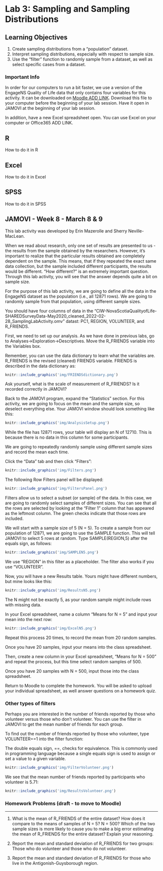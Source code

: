# Lab 3: Sampling and Sampling Distributions

<script>
$("#coverpic").hide();
</script>


## Learning Objectives

1. Create sampling distributions from a "population" dataset.
2. Interpret sampling distributions, especially with respect to sample size.
3. Use the "filter" function to randomly sample from a dataset, as well as select specific cases from a dataset.

### Important Info 

In order for our computers to run a bit faster, we use a version of the EngageNS Quality of Life data that only contains four variables for this activity. It can be downloaded on  <a href="https://raw.githubusercontent.com/CrumpLab/statisticsLab/master/data/WHR2018.csv" download>Moodle ADD LINK</a>. Download this file to your computer before the beginning of your lab session. Have it open in JAMOVI at the beginning of your lab session.

In addition, have a new Excel spreadsheet open. You can use Excel on your computer or Office365 ADD LINK.

## R

How to do it in R

## Excel

How to do it in Excel

## SPSS

How to do it in SPSS

## JAMOVI - Week 8 - March 8 & 9

<div class="marginnote">
This lab activity was developed by Erin Mazerolle and Sherry Neville-MacLean.
</div>

When we read about research, only one set of results are presented to us - the results from the sample obtained by the researchers. However, it's important to realize that the particular results obtained are completely dependent on the sample. This means, that if they repeated the exact same data collection, but the sample included different participants, the results would be different. "How different?" is an extremely important question. Through this lab activity, you will see that the answer depends quite a bit on sample size.

For the purpose of this lab activity, we are going to define all the data in the EngageNS dataset as the population (i.e., all 12871 rows). We are going to randomly sample from that population, using different sample sizes.

You should have four columns of data in the "CIW-NovaScotiaQualityofLife-SHAREDSurveyData-May2020_cleaned_2022-02-28_SamplingLabActivity.omv" datast: PC1, REGION, VOLUNTEER, and R_FRIENDS.

First, we need to set up our analysis. As we have done in previous labs, go to Analyses->Exploration->Descriptives. Move the R_FRIENDS variable into the Variables box. 

Remember, you can use the data dictionary to learn what the variables are. R_FRIENDS is the revised (cleaned) FRIENDS variable. FRIENDS is described in the data dictionary as:

```r
knitr::include_graphics('img/FRIENDSdictionary.png')
```

Ask yourself, what is the scale of measurement of R_FRIENDS? Is it recorded correctly in JAMOVI?

Back to the JAMOVI program, expand the "Statistics" section. For this activity, we are going to focus on the mean and the sample size, so deselect everything else. Your JAMOVI window should look something like this:

```r
knitr::include_graphics('img/AnalysisSetup.png')
```

<div class="marginnote">
While the file has 12871 rows, your table will display an N of 12710. This is because there is no data in this column for some participants. 
</div>

We are going to repeatedly randomly sample using different sample sizes and record the mean each time.  

Click the "Data" tab and then click "Filters":

```r
knitr::include_graphics('img/Filters.png')
```

The following Row Filters panel will be displayed:

```r
knitr::include_graphics('img/FiltersPanel.png')
```

Filters allow us to select a subset (or sample) of the data. In this case, we are going to randomly select samples of different sizes. You can see that all the rows are selected by looking at the "Filter 1" column that has appeared as the leftmost column. The green checks indicate that those rows are included. 

We will start with a sample size of 5 (N = 5). To create a sample from our population of 12871, we are going to use the SAMPLE function. This will tell JAMOVI to select 5 rows at random. Type SAMPLE(REGION,5) after the equals sign, as follows:

```r
knitr::include_graphics('img/SAMPLEN5.png')
```

We use "REGION" in this filter as a placeholder. The filter also works if you use "VOLUNTEER".

Now, you will have a new Results table. Yours might have different numbers, but mine looks like this:

```r
knitr::include_graphics('img/ResultsN5.png')
```

The N might not be exactly 5, as your random sample might include rows with missing data.

In your Excel spreadsheet, name a column "Means for N = 5" and input your mean into the next row:

```r
knitr::include_graphics('img/ExcelN5.png')
```

Repeat this process 20 times, to record the mean from 20 random samples. 

Once you have 20 samples, input your means into the class spreadsheet.

Then, create a new column in your Excel spreadsheet, "Means for N = 500" and repeat the process, but this time select random samples of 500.

Once you have 20 samples with N = 500, input those into the class spreadsheet.

Return to Moodle to complete the homework. You will be asked to upload your individual spreadsheet, as well answer questions on a homework quiz. 

### Other types of filters

Perhaps you are interested in the number of friends reported by those who volunteer versus those who don't volunteer. You can use the filter in JAMOVI to get the mean number of friends for each group.

To find out the number of friends reported by those who volunteer, type VOLUNTEER==1 into the filter function:

<div class="marginnote">
The double equals sign, ==, checks for equivalence. This is commonly used in programming language because a single equals sign is used to assign or set a value to a given variable.
</div>

```r
knitr::include_graphics('img/FilterVolunteer.png')
```

We see that the mean number of friends reported by participants who volunteer is 5.71:

```r
knitr::include_graphics('img/ResultsVolunteer.png')
```

### Homework Problems (draft - to move to Moodle)

___

1. What is the mean of R_FRIENDS of the entire dataset? How does it compare to the means of samples of N = 5? N = 500? Which of the two sample sizes is more likely to cause you to make a big error estimating the mean of R_FRIENDS for the entire dataset? Explain your reasoning.

2. Report the mean and standard deviation of R_FRIENDS for two groups: Those who do volunteer and those who do not volunteer.

3. Report the mean and standard deviation of R_FRIENDS for those who live in the Antigonish-Guysborough region.

